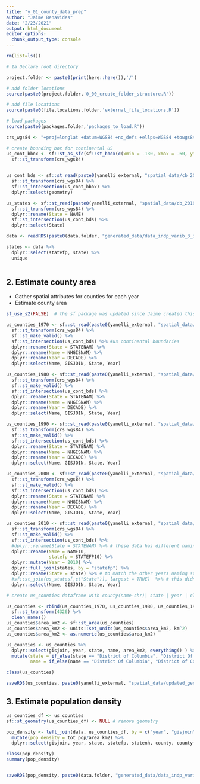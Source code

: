 ```yaml
---
title: "y_01_county_data_prep"
author: "Jaime Benavides"
date: "2/23/2021"
output: html_document
editor_options: 
  chunk_output_type: console
---
```



```r

rm(list=ls())

# 1a Declare root directory

project.folder <- paste0(print(here::here()),'/')

# add folder locations
source(paste0(project.folder,'0_00_create_folder_structure.R'))

# add file locations
source(paste0(file.locations.folder,'external_file_locations.R'))

# load packages
source(paste0(packages.folder,'packages_to_load.R'))
```


```r

crs_wgs84 <- "+proj=longlat +datum=WGS84 +no_defs +ellps=WGS84 +towgs84=0,0,0"

```



```r
# create bounding box for continental US
us_cont_bbox <- sf::st_as_sfc(sf::st_bbox(c(xmin = -130, xmax = -60, ymax = 51, ymin = 21), crs = sf::st_crs(crs_wgs84))) %>%
  sf::st_transform(crs_wgs84)
  

us_cont_bds <- sf::st_read(paste0(yanelli_external, "spatial_data/cb_2018_us_nation_20m/cb_2018_us_nation_20m.shp")) %>%
  sf::st_transform(crs_wgs84) %>%
  sf::st_intersection(us_cont_bbox) %>%
  dplyr::select(geometry)

us_states <- sf::st_read(paste0(yanelli_external, "spatial_data/cb_2018_us_state_20m/cb_2018_us_state_20m.shp")) %>%
  sf::st_transform(crs_wgs84) %>%
  dplyr::rename(State = NAME)
  sf::st_intersection(us_cont_bds) %>%
  dplyr::select(State)

data <- readRDS(paste0(data.folder, "generated_data/data_indp_varib_3_inflat_adjst.rds")) 

states <- data %>%
  dplyr::select(statefp, state) %>%
  unique
  

```


## 2. Estimate county area
- Gather spatial attributes for counties for each year
- Estimate county area



```r

sf_use_s2(FALSE)  # the sf package was updated since Jaime created this code. This function specify to use the older form of sf. Otherwise the code doesn't work

us_counties_1970 <- sf::st_read(paste0(yanelli_external, "spatial_data/nhgis0018_shape/nhgis0018_shapefile_tl2000_us_county_1970/US_county_1970.shp")) %>%
  sf::st_transform(crs_wgs84) %>%
  sf::st_make_valid() %>%
  sf::st_intersection(us_cont_bds) %>% #us continental boundaries
  dplyr::rename(State = STATENAM) %>%
  dplyr::rename(Name = NHGISNAM) %>%
  dplyr::rename(Year = DECADE) %>%
  dplyr::select(Name, GISJOIN, State, Year) 

us_counties_1980 <- sf::st_read(paste0(yanelli_external, "spatial_data/nhgis0018_shape/nhgis0018_shapefile_tl2000_us_county_1980/US_county_1980.shp")) %>%
  sf::st_transform(crs_wgs84) %>%
  sf::st_make_valid() %>%
  sf::st_intersection(us_cont_bds) %>%
  dplyr::rename(State = STATENAM) %>%
  dplyr::rename(Name = NHGISNAM) %>%
  dplyr::rename(Year = DECADE) %>%
  dplyr::select(Name, GISJOIN, State, Year)  

us_counties_1990 <- sf::st_read(paste0(yanelli_external, "spatial_data/nhgis0018_shape/nhgis0018_shapefile_tl2000_us_county_1990/US_county_1990.shp")) %>%
  sf::st_transform(crs_wgs84) %>%
  sf::st_make_valid() %>%
  sf::st_intersection(us_cont_bds) %>%
  dplyr::rename(State = STATENAM) %>%
  dplyr::rename(Name = NHGISNAM) %>%
  dplyr::rename(Year = DECADE) %>%
  dplyr::select(Name, GISJOIN, State, Year)  

us_counties_2000 <- sf::st_read(paste0(yanelli_external, "spatial_data/nhgis0018_shape/nhgis0018_shapefile_tl2000_us_county_2000/US_county_2000.shp")) %>%
  sf::st_transform(crs_wgs84) %>%
  sf::st_make_valid() %>%
  sf::st_intersection(us_cont_bds) %>%
  dplyr::rename(State = STATENAM) %>%
  dplyr::rename(Name = NHGISNAM) %>%
  dplyr::rename(Year = DECADE) %>%
  dplyr::select(Name, GISJOIN, State, Year) 

us_counties_2010 <- sf::st_read(paste0(yanelli_external, "spatial_data/nhgis0018_shape/nhgis0018_shapefile_tl2010_us_county_2010/US_county_2010.shp")) %>%
  sf::st_transform(crs_wgs84) %>%
  sf::st_make_valid() %>%
  sf::st_intersection(us_cont_bds) %>%
  #dplyr::rename(State = STATENAM) %>% # these data has different naming structure
  dplyr::rename(Name = NAME10,
                statefp = STATEFP10) %>%
  dplyr::mutate(Year = 2010) %>%
  dplyr::full_join(states, by = "statefp") %>%
  dplyr::rename(State = state) %>% # to match the other years naming structure
  #sf::st_join(us_states[,c("State")], largest = TRUE)  %>% # this didn't work 
  dplyr::select(Name, GISJOIN, State, Year)  

# create us_counties dataframe with county(name-chr)| state | year | climate region | geometry 

us_counties <- rbind(us_counties_1970, us_counties_1980, us_counties_1990, us_counties_2000, us_counties_2010) %>%
  sf::st_transform(4326) %>%
  clean_names()
us_counties$area_km2 <- sf::st_area(us_counties)
us_counties$area_km2 <- units::set_units(us_counties$area_km2, km^2)
us_counties$area_km2 <- as.numeric(us_counties$area_km2)

us_counties <- us_counties %>%
  dplyr::select(gisjoin, year, state, name, area_km2, everything() ) %>%
  mutate(state = if_else(state == "District of Columbia", "District Of Columbia", state),
         name = if_else(name == "District Of Columbia", "District of Columbia", name))

class(us_counties)

saveRDS(us_counties, paste0(yanelli_external, "spatial_data/updated_generated_files/geometries_counties.rds"))
```

## 3. Estimate population density


```r
us_counties_df <- us_counties
sf::st_geometry(us_counties_df) <- NULL # remove geometry 

pop_density <- left_join(data, us_counties_df, by = c("year", "gisjoin", "state")) %>%
  mutate(pop_density = tot_pop/area_km2) %>%
  dplyr::select(gisjoin, year, state, statefp, statenh, county, countyfp, countynh, name, area_km2, tot_pop, pop_density, everything())

class(pop_density)
summary(pop_density)


saveRDS(pop_density, paste0(data.folder, "generated_data/data_indp_varib_4.rds"))
```

